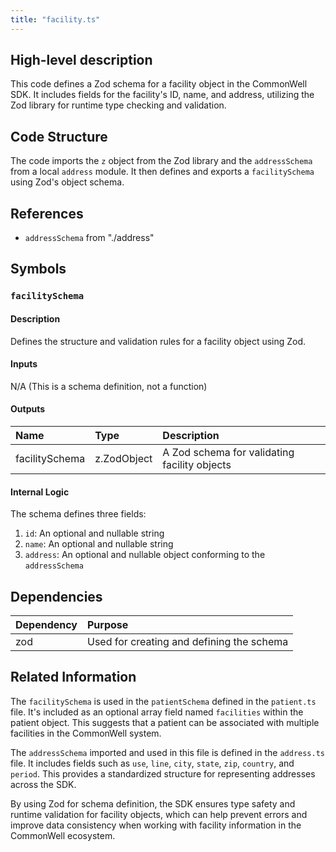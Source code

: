 ```yaml
---
title: "facility.ts"
---
```


## High-level description
This code defines a Zod schema for a facility object in the CommonWell SDK. It includes fields for the facility's ID, name, and address, utilizing the Zod library for runtime type checking and validation.

## Code Structure
The code imports the `z` object from the Zod library and the `addressSchema` from a local `address` module. It then defines and exports a `facilitySchema` using Zod's object schema.

## References
- `addressSchema` from "./address"

## Symbols

### `facilitySchema`
#### Description
Defines the structure and validation rules for a facility object using Zod.

#### Inputs
N/A (This is a schema definition, not a function)

#### Outputs
| Name | Type | Description |
|:-----|:-----|:------------|
| facilitySchema | z.ZodObject | A Zod schema for validating facility objects |

#### Internal Logic
The schema defines three fields:
1. `id`: An optional and nullable string
2. `name`: An optional and nullable string
3. `address`: An optional and nullable object conforming to the `addressSchema`

## Dependencies
| Dependency | Purpose |
|:-----------|:--------|
| zod | Used for creating and defining the schema |

## Related Information
The `facilitySchema` is used in the `patientSchema` defined in the `patient.ts` file. It's included as an optional array field named `facilities` within the patient object. This suggests that a patient can be associated with multiple facilities in the CommonWell system.

The `addressSchema` imported and used in this file is defined in the `address.ts` file. It includes fields such as `use`, `line`, `city`, `state`, `zip`, `country`, and `period`. This provides a standardized structure for representing addresses across the SDK.

By using Zod for schema definition, the SDK ensures type safety and runtime validation for facility objects, which can help prevent errors and improve data consistency when working with facility information in the CommonWell ecosystem.